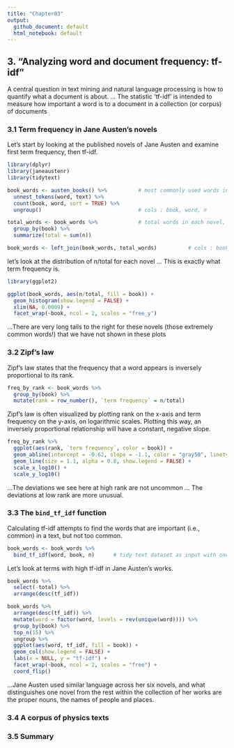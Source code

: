 ```yaml
---
title: "Chapter03"
output:
  github_document: default
  html_notebook: default
---
```


## 3. "Analyzing word and document frequency: tf-idf"

A central question in text mining and natural language processing is how to quantify what a document is about. ... The statistic 'tf-idf' is intended to measure how important a word is to a document in a collection (or corpus) of documents


### 3.1 Term frequency in Jane Austen’s novels

Let’s start by looking at the published novels of Jane Austen and examine first term frequency, then tf-idf.
```r
library(dplyr)
library(janeaustenr)
library(tidytext)

book_words <- austen_books() %>%          # most commonly used words in Jane Austen’s novels
  unnest_tokens(word, text) %>%
  count(book, word, sort = TRUE) %>%
  ungroup()                               # cols : book, word, n

total_words <- book_words %>%             # total words in each novel, for later use
  group_by(book) %>% 
  summarize(total = sum(n))

book_words <- left_join(book_words, total_words)          # cols : book, word, n, total
```


let’s look at the distribution of n/total for each novel ... This is exactly what term frequency is.
```r
library(ggplot2)

ggplot(book_words, aes(n/total, fill = book)) +
  geom_histogram(show.legend = FALSE) +
  xlim(NA, 0.0009) +
  facet_wrap(~book, ncol = 2, scales = "free_y")
```

...There are very long tails to the right for these novels (those extremely common words!) that we have not shown in these plots



### 3.2 Zipf’s law

Zipf’s law states that the frequency that a word appears is inversely proportional to its rank.
```r
freq_by_rank <- book_words %>% 
  group_by(book) %>% 
  mutate(rank = row_number(), `term frequency` = n/total)
```


Zipf’s law is often visualized by plotting rank on the x-axis and term frequency on the y-axis, on logarithmic scales. Plotting this way, an inversely proportional relationship will have a constant, negative slope.
```r
freq_by_rank %>% 
  ggplot(aes(rank, `term frequency`, color = book)) + 
  geom_abline(intercept = -0.62, slope = -1.1, color = "gray50", linetype = 2) +    # by lin/regression
  geom_line(size = 1.1, alpha = 0.8, show.legend = FALSE) + 
  scale_x_log10() +
  scale_y_log10()
```

...The deviations we see here at high rank are not uncommon ... The deviations at low rank are more unusual.



### 3.3 The `bind_tf_idf` function

Calculating tf-idf attempts to find the words that are important (i.e., common) in a text, but not too common.
```r
book_words <- book_words %>%
  bind_tf_idf(word, book, n)      # tidy text dataset as input with one row per token, per document.
```


Let’s look at terms with high tf-idf in Jane Austen’s works.
```r
book_words %>%
  select(-total) %>%
  arrange(desc(tf_idf))
```


```r
book_words %>%
  arrange(desc(tf_idf)) %>%
  mutate(word = factor(word, levels = rev(unique(word)))) %>% 
  group_by(book) %>% 
  top_n(15) %>% 
  ungroup %>%
  ggplot(aes(word, tf_idf, fill = book)) +
  geom_col(show.legend = FALSE) +
  labs(x = NULL, y = "tf-idf") +
  facet_wrap(~book, ncol = 2, scales = "free") +
  coord_flip()
```

...Jane Austen used similar language across her six novels, and what distinguishes one novel from the rest within the collection of her works are the proper nouns, the names of people and places.



### 3.4 A corpus of physics texts
### 3.5 Summary

